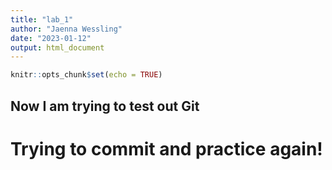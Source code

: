 ```yaml
---
title: "lab_1"
author: "Jaenna Wessling"
date: "2023-01-12"
output: html_document
---
```


```r
knitr::opts_chunk$set(echo = TRUE)
```

## Now I am trying to test out Git
# Trying to commit and practice again! 
